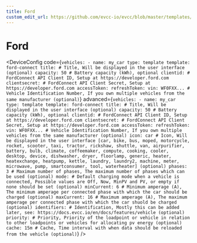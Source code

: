```yaml
---
title: Ford
custom_edit_url: https://github.com/evcc-io/evcc/blob/master/templates/definition/vehicle/ford-connect.yaml
---
```



# Ford

<DeviceConfig code={`vehicles:
    - name: my_car
      type: template
      template: ford-connect
      title: # Title, Will be displayed in the user interface (optional)
      capacity: 50 # Battery capacity (kWh), optional
      clientid: # FordConnect API Client ID, Setup at https://developer.ford.com
      clientsecret: # FordConnect API Client Secret, Setup at https://developer.ford.com
      accessToken:
      refreshToken:
      vin: WF0FXX... # Vehicle Identification Number, If you own multiple vehicles from the same manufacturer (optional)`} advanced={`vehicles:
    - name: my_car
      type: template
      template: ford-connect
      title: # Title, Will be displayed in the user interface (optional)
      capacity: 50 # Battery capacity (kWh), optional
      clientid: # FordConnect API Client ID, Setup at https://developer.ford.com
      clientsecret: # FordConnect API Client Secret, Setup at https://developer.ford.com
      accessToken:
      refreshToken:
      vin: WF0FXX... # Vehicle Identification Number, If you own multiple vehicles from the same manufacturer (optional)
      icon: car # Icon, Will be displayed in the user interface [car, bike, bus, moped, motorcycle, rocket, scooter, taxi, tractor, rickshaw, shuttle, van, airpurifier, battery, bulb, climate, coffeemaker, compute, cooking, cooler, desktop, device, dishwasher, dryer, floorlamp, generic, heater, heatexchange, heatpump, kettle, laundry, laundry2, machine, meter, microwave, pump, smartconsumer, tool, waterheater] (optional)
      phases: 3 # Maximum number of phases, The maximum number of phases which can be used (optional)
      mode: # Default charging mode when a vehicle is connected, Possible values are Off, Now, MinPV and PV, or empty if none should be set (optional)
      minCurrent: 6 # Minimum amperage (A), The minimum amperage per connected phase with which the car should be charged (optional)
      maxCurrent: 16 # Maximum amperage (A), The maximum amperage per connected phase with which the car shuold be charged (optional)
      identifiers: # Identification, Mostly this can be added later, see: https://docs.evcc.io/en/docs/features/vehicle (optional)
      priority: # Priority, Priority of the loadpoint or vehicle in relation to other loadpoints or vehicles for allocating pv energy (optional)
      cache: 15m # Cache, Time interval with when data should be reloaded from the vehicle (optional)`} />

